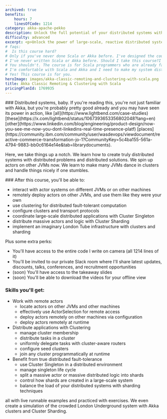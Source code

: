 ```yaml
---
archived: true
benefits:
    hours: 7
    linesOfCode: 1214
category: akka-apache-pekko
description: Unlock the full potential of your distributed systems with Akka Classic Remoting & Clustering with Scala. Learn how to achieve exceptional scalability, resilience, and efficiency in your large-scale, reactive applications. Explore the benefits now!
difficulty: advanced
excerpt: <p>Unlock the power of large-scale, reactive distributed systems with Akka Classic Remoting & Clustering with Scala, and experience unparalleled scalability and resilience in your applications</p>
# faqs:
#  Is this course hard?
# Only if you've never done Scala or Akka before. I've designed the course to give you a challenge, but not too much that it becomes frustrating. In case you struggle with something, we have a whole group on Slack for discussions, and I'm responsive.
# I've never written Scala or Akka before. Should I take this course?I've
# You shouldn't. The course is for Scala programmers who are already familiar with Akka. Even though we do a bit of a recap at the beginning of the course to make sure we're all on the same page, that part is not enough to give you confident skills if you've never seen actors before.
# I'm comfortable with Scala and Akka and I need to make my system distributed. Should I take this course?
# Yes! This course is for you.
heroImage: images/akka-classic-remoting-and-clustering-with-scala.png
title: Akka Classic Remoting & Clustering with Scala
pricingPlanId: 1769935
---
```



<CourseLayout>
<Fragment slot="goal">
### Distributed systems, baby.
If you're reading this, you're not just familiar with Akka, but you're probably pretty good already and you may have seen its power in action, like [all](https://www.lightbend.com/case-studies) [these](https://x.com/lightbend/status/1067393653356802048?lang=en) [other](https://www.linkedin.com/blog/engineering/product-design/now-you-see-me-now-you-dont-linkedins-real-time-presence-platf) [places](https://community.ibm.com/community/user/wasdevops/viewdocument/reactive-commerce-transformation-jo-1?CommunityKey=5c4ba155-561a-4794-9883-bb0c6164e14e&tab=librarydocuments).

Here, we take things up a notch. We learn how to create truly distributed systems with distributed problems and distributed solutions. We spin up actors on other JVMs now. We learn to make many JVMs dance in clusters and handle things nicely if one stumbles.

</Fragment>
<Fragment slot="skills">
### After this course, you'll be able to:

- interact with actor systems on different JVMs or on other machines
- remotely deploy actors on other JVMs, and use them like they were your own
- use clustering for distributed fault-tolerant computation
- configure clusters and transport protocols
- coordinate large-scale distributed applications with Cluster Singleton
- distribute massive actors and logic with Cluster Sharding
- implement an imaginary London Tube infrastructure with clusters and sharding

Plus some extra perks:

- You'll have access to the entire code I write on camera (all 1214 lines of it)
- You'll be invited to our private Slack room where I'll share latest updates, discounts, talks, conferences, and recruitment opportunities
- (soon) You'll have access to the takeaway slides
- (soon) You'll be able to download the videos for your offline view

### Skills you'll get:

- Work with remote actors
    - locate actors on other JVMs and other machines
    - effectively use ActorSelection for remote access
    - deploy actors remotely on other machines via configuration
    - deploy actors remotely at runtime
- Distribute applications with Clustering
    - manage cluster membership
    - distribute tasks in a cluster
    - uniformly delegate tasks with cluster-aware routers
    - configure seed clusters
    - join any cluster programmatically at runtime
- Benefit from true distributed fault-tolerance
    - use Cluster Singleton in a distributed environment
    - manage singleton life cycle
    - split a massive actor or massive distributed logic into shards
    - control how shards are created in a large-scale system
    - balance the load of your distributed systems with sharding techniques

all with live runnable examples and practiced with exercises. We even create a simulation of the crowded London Underground system with Akka clusters and Cluster Sharding.

</Fragment>
</CourseLayout>
